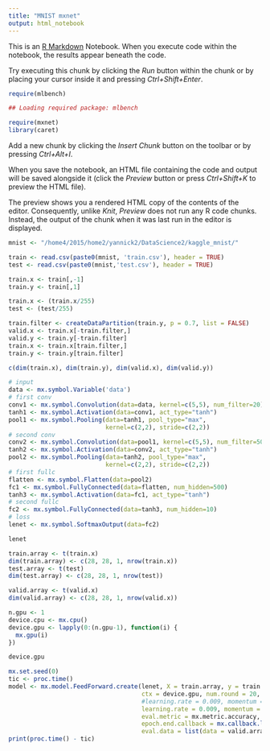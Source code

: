 ```yaml
---
title: "MNIST mxnet"
output: html_notebook
---
```


This is an [R Markdown](http://rmarkdown.rstudio.com) Notebook. When you execute code within the notebook, the results appear beneath the code. 

Try executing this chunk by clicking the *Run* button within the chunk or by placing your cursor inside it and pressing *Ctrl+Shift+Enter*. 

```r
require(mlbench)

## Loading required package: mlbench

require(mxnet)
library(caret)
```

Add a new chunk by clicking the *Insert Chunk* button on the toolbar or by pressing *Ctrl+Alt+I*.

When you save the notebook, an HTML file containing the code and output will be saved alongside it (click the *Preview* button or press *Ctrl+Shift+K* to preview the HTML file).

The preview shows you a rendered HTML copy of the contents of the editor. Consequently, unlike *Knit*, *Preview* does not run any R code chunks. Instead, the output of the chunk when it was last run in the editor is displayed.
```r
mnist <- "/home4/2015/home2/yannick2/DataScience2/kaggle_mnist/"

train <- read.csv(paste0(mnist, 'train.csv'), header = TRUE)
test <- read.csv(paste0(mnist,'test.csv'), header = TRUE)

train.x <- train[,-1]
train.y <- train[,1]

train.x <- (train.x/255)
test <- (test/255)

train.filter <- createDataPartition(train.y, p = 0.7, list = FALSE)
valid.x <- train.x[-train.filter,]
valid.y <- train.y[-train.filter]
train.x <- train.x[train.filter,]
train.y <- train.y[train.filter]

c(dim(train.x), dim(train.y), dim(valid.x), dim(valid.y))
```

```r
# input
data <- mx.symbol.Variable('data')
# first conv
conv1 <- mx.symbol.Convolution(data=data, kernel=c(5,5), num_filter=20)
tanh1 <- mx.symbol.Activation(data=conv1, act_type="tanh")
pool1 <- mx.symbol.Pooling(data=tanh1, pool_type="max",
                           kernel=c(2,2), stride=c(2,2))
# second conv
conv2 <- mx.symbol.Convolution(data=pool1, kernel=c(5,5), num_filter=50)
tanh2 <- mx.symbol.Activation(data=conv2, act_type="tanh")
pool2 <- mx.symbol.Pooling(data=tanh2, pool_type="max",
                           kernel=c(2,2), stride=c(2,2))
# first fullc
flatten <- mx.symbol.Flatten(data=pool2)
fc1 <- mx.symbol.FullyConnected(data=flatten, num_hidden=500)
tanh3 <- mx.symbol.Activation(data=fc1, act_type="tanh")
# second fullc
fc2 <- mx.symbol.FullyConnected(data=tanh3, num_hidden=10)
# loss
lenet <- mx.symbol.SoftmaxOutput(data=fc2)

lenet
```

```r
train.array <- t(train.x)
dim(train.array) <- c(28, 28, 1, nrow(train.x))
test.array <- t(test)
dim(test.array) <- c(28, 28, 1, nrow(test))

valid.array <- t(valid.x)
dim(valid.array) <- c(28, 28, 1, nrow(valid.x))

n.gpu <- 1
device.cpu <- mx.cpu()
device.gpu <- lapply(0:(n.gpu-1), function(i) {
  mx.gpu(i)
})

device.gpu
```

```r
mx.set.seed(0)
tic <- proc.time()
model <- mx.model.FeedForward.create(lenet, X = train.array, y = train.y,
                                     ctx = device.gpu, num.round = 20, array.batch.size = 100,
                                     #learning.rate = 0.009, momentum = 0.95, wd = 0.0001,
                                     learning.rate = 0.009, momentum = 0.95,
                                     eval.metric = mx.metric.accuracy,
                                     epoch.end.callback = mx.callback.log.train.metric(100),
                                     eval.data = list(data = valid.array, label = valid.y))
print(proc.time() - tic)
```

